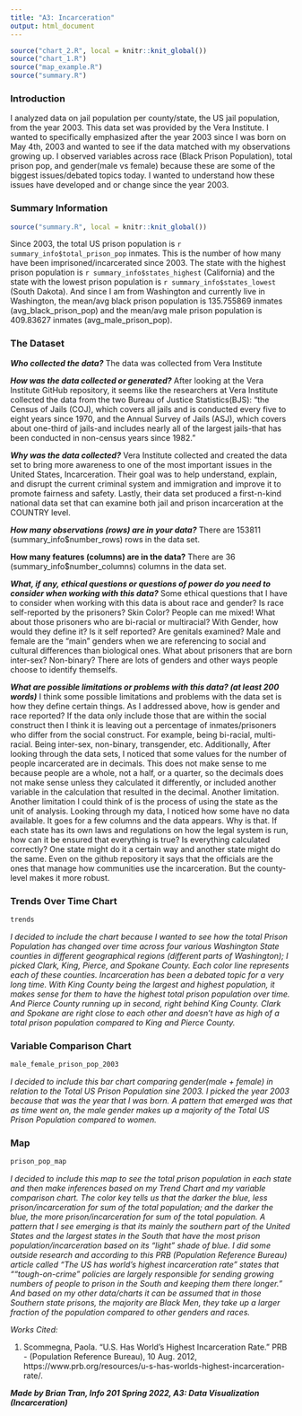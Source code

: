 ```yaml
---
title: "A3: Incarceration"
output: html_document
---
```

```r
source("chart_2.R", local = knitr::knit_global())
source("chart_1.R")
source("map_example.R")
source("summary.R")
```

### Introduction

I analyzed data on jail population per county/state, the US jail population, from the year 2003. This data set was provided by the Vera Institute. I wanted to specifically emphasized after the year 2003 since I was born on May 4th, 2003 and wanted to see if the data matched with my observations growing up. I observed variables across race (Black Prison Population), total prison pop, and gender(male vs female) because these are some of the biggest issues/debated topics today. I wanted to understand how these issues have developed and or change since the year 2003.

### Summary Information
```r
source("summary.R", local = knitr::knit_global())
```

Since 2003, the total US prison population is `r summary_info$total_prison_pop` inmates. This is the number of how many have been imprisoned/incarcerated since 2003. The state with the highest prison population is `r summary_info$states_highest` (California) and the state with the lowest prison population is `r summary_info$states_lowest` (South Dakota). And since I am from Washington and currently live in Washington, the mean/avg black prison population is 135.755869 inmates (avg_black_prison_pop) and the mean/avg male prison population is 409.83627 inmates (avg_male_prison_pop).


### The Dataset

**_Who collected the data?_**
The data was collected from Vera Institute 

**_How was the data collected or generated?_**
After looking at the Vera Institute GitHub repository, it seems like the researchers at Vera Institute collected the data from the two Bureau of Justice Statistics(BJS):
"the Census of Jails (COJ), which covers all jails and is conducted every five to eight years since 1970, and the Annual Survey of Jails (ASJ), which covers about one-third of jails-and includes nearly all of the largest jails-that has been conducted in non-census years since 1982."

**_Why was the data collected?_** 
Vera Institute collected and created the data set to bring more awareness to one of the most important issues in the United States, Incarceration. Their goal was to help understand, explain, and disrupt the current criminal system and immigration and improve it to promote fairness and safety. Lastly, their data set produced a first-n-kind national data set that can examine both jail and prison incarceration at the COUNTRY level.

**_How many observations (rows) are in your data?_** 
There are 153811 (summary_info$number_rows) rows in the data set.

 
**__How many features (columns) are in the data?__** 
There are 36 (summary_info$number_columns) columns in the data set.

**_What, if any, ethical questions or questions of power do you need to consider when working with this data?_** 
Some ethical questions that I have to consider when working with this data is about race and gender? Is race self-reported by the prisoners? Skin Color? People can me mixed! What about those prisoners who are bi-racial or multiracial? With Gender, how would they define it? Is it self reported? Are genitals examined? Male and female are the "main" genders when we are referencing to social and cultural differences than biological ones. What about prisoners that are born inter-sex? Non-binary? There are lots of genders and other ways people choose to identify themselfs.

**_What are possible limitations or problems with this data?   (at least 200 words)_**
I think some possible limitations and problems with the data set is how they define certain things. As I addressed above, how is gender and race reported? If the data only include those that are within the social construct then I think it is leaving out a percentage of inmates/prisoners who differ from the social construct. For example, being bi-racial, multi-racial. Being inter-sex, non-binary, transgender, etc. Additionally, After looking through the data sets, I noticed that some values for the number of people incarcerated are in decimals. This does not make sense to me because people are a whole, not a half, or a quarter, so the decimals does not make sense unless they calculated it differently, or included another variable in the calculation that resulted in the decimal. Another limitation. Another limitation I could think of is the process of using the state as the unit of analysis. Looking through my data, I noticed how some have no data available. It goes for a few columns and the data appears. Why is that. If each state has its own laws and regulations on how the legal system is run, how can it be ensured that everything is true? Is everything calculated correctly? One state might do it a certain way and another state might do the same. Even on the github repository it says that the officials are the ones that manage how communities use the incarceration. But the county-level makes it more robust.


### Trends Over Time Chart

```r
trends
```


*_I decided to include the chart because I wanted to see how the total Prison Population has changed over time across four various Washington State counties in different geographical regions (different parts of Washington); I picked Clark, King, Pierce, and Spokane County. Each color line represents each of these counties. Incarceration has been a debated topic for a very long time. With King County being the largest and highest population, it makes sense for them to have the highest total prison population over time. And Pierce County running up in second, right behind King County. Clark and Spokane are right close to each other and doesn't have as high of a total prison population compared to King and Pierce County._*


### Variable Comparison Chart

```r
male_female_prison_pop_2003
```

*_I decided to include this bar chart comparing gender(male + female) in relation to the Total US Prison Population sine 2003. I picked the year 2003 because that was the year that I was born. A pattern that emerged was that  as time went on, the male gender makes up a majority of the Total US Prison Population compared to women._*


### Map

```r
prison_pop_map
```

*_I decided to include this map to see the total prison population in each state and then make inferences based on my Trend Chart and my variable comparison chart. The color key tells us that the darker the blue, less prison/incarceration for sum of the total population; and the darker the blue, the more prison/incarceration for sum of the total population. A pattern that I see emerging is that its mainly the southern part of the United States and the largest states in the South that have the most prison population/incarceration based on its "light" shade of blue. I did some outside research and according to this PRB (Population Reference Bureau) article called "The US has world's highest incarceration rate" states that ""tough-on-crime" policies are largely responsible for sending growing numbers of people to prison in the South and keeping them there longer." And based on my other data/charts it can be assumed that in those Southern state prisons, the majority are Black Men, they take up a larger fraction of the population compared to other genders and races._*


*_Works Cited:_*

1. Scommegna, Paola. “U.S. Has World's Highest Incarceration Rate.” PRB - (Population Reference Bureau), 10 Aug. 2012, https://www.prb.org/resources/u-s-has-worlds-highest-incarceration-rate/.  
 
**_Made by Brian Tran, Info 201 Spring 2022, A3: Data Visualization (Incarceration)_**
